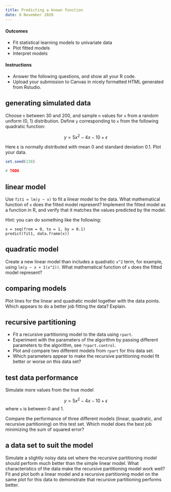 ```yaml
---
title: Predicting a known function
date: 8 November 2020
---
```


#### Outcomes

- Fit statistical learning models to univariate data
- Plot fitted models
- Interpret models


#### Instructions

- Answer the following questions, and show all your R code.
- Upload your submission to Canvas in nicely formatted HTML generated from Rstudio.


## generating simulated data

Choose `n` between 30 and 200, and sample `n` values for `x` from a random uniform (0, 1) distribution.
Define `y` corresponding to `x` from the following quadratic function:

$$
y = 5x^2 - 4x - 10 + \epsilon
$$

Here ε is normally distributed with mean 0 and standard deviation 0.1.
Plot your data.

```r
set.seed(138)

# TODO
```

## linear model

Use `fit1 = lm(y ~ x)` to fit a linear model to the data.
What mathematical function of `x` does the fitted model represent?
Implement the fitted model as a function in R, and verify that it matches the values predicted by the model.

Hint: you can do something like the following:
```
x = seq(from = 0, to = 1, by = 0.1)
predict(fit1, data.frame(x))
```


## quadratic model

Create a new linear model than includes a quadratic `x^2` term, for example, using `lm(y ~ x + I(x^2))`.
What mathematical function of `x` does the fitted model represent?


## comparing models

Plot lines for the linear and quadratic model together with the data points.
Which appears to do a better job fitting the data?
Explain.


## recursive partitioning

- Fit a recursive partitioning model to the data using `rpart`.
- Experiment with the parameters of the algorithm by passing different parameters to the algorithm, see `?rpart.control`.
- Plot and compare two different models from `rpart` for this data set.
- Which parameters appear to make the recursive partitioning model fit better or worse on this data set?


## test data performance

Simulate more values from the true model

$$
y = 5x^2 - 4x - 10 + \epsilon
$$
where `x` is between 0 and 1.

Compare the performance of three different models (linear, quadratic, and recursive partitioning) on this test set.
Which model does the best job minimizing the sum of squared error?


## a data set to suit the model

Simulate a slightly noisy data set where the recursive partitioning model should perform much better than the simple linear model.
What characteristics of the data make the recursive partitioning model work well?
Fit and plot both a linear model and a recursive partitioning model on the same plot for this data to demonstrate that recursive partitioning performs better.